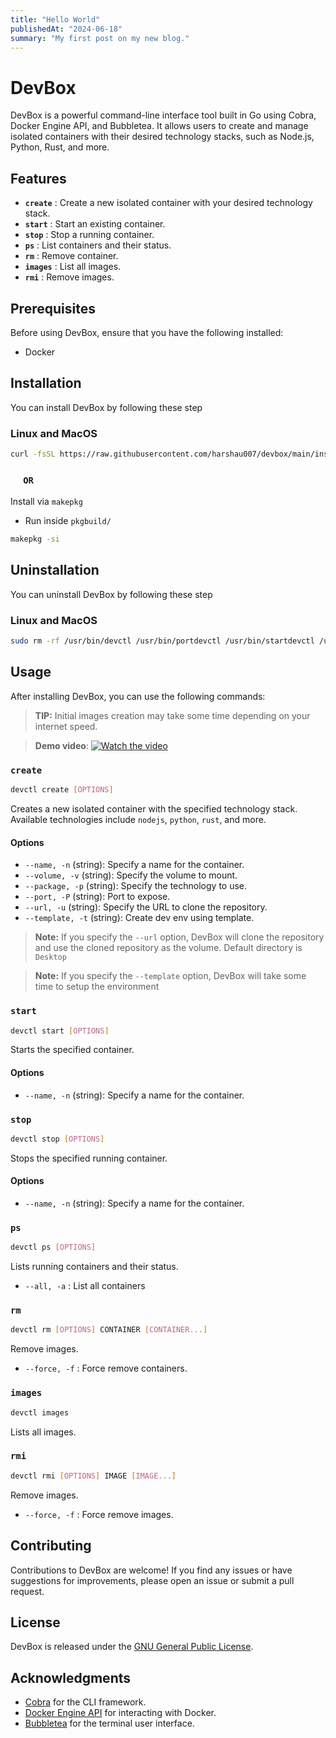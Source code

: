 ```yaml
---
title: "Hello World"
publishedAt: "2024-06-18"
summary: "My first post on my new blog."
---
```


<!-- ![DevControl](assets/DevControl.png) -->

# DevBox

DevBox is a powerful command-line interface tool built in Go using Cobra, Docker Engine API, and Bubbletea. It allows users to create and manage isolated containers with their desired technology stacks, such as Node.js, Python, Rust, and more.

## Features

- **`create`** : Create a new isolated container with your desired technology stack.
- **`start`** : Start an existing container.
- **`stop`** : Stop a running container.
- **`ps`** : List containers and their status.
- **`rm`** : Remove container.
- **`images`** : List all images.
- **`rmi`** : Remove images.

## Prerequisites

Before using DevBox, ensure that you have the following installed:

- Docker

## Installation

You can install DevBox by following these step

### Linux and MacOS

```sh
curl -fsSL https://raw.githubusercontent.com/harshau007/devbox/main/install.sh | sh
```

### &emsp; `OR`

Install via `makepkg`

- Run inside `pkgbuild/`

```bash
makepkg -si
```

## Uninstallation

You can uninstall DevBox by following these step

### Linux and MacOS

```sh
sudo rm -rf /usr/bin/devctl /usr/bin/portdevctl /usr/bin/startdevctl /usr/local/share/devbox/
```

## Usage

After installing DevBox, you can use the following commands:

> **TIP:** Initial images creation may take some time depending on your internet speed.

> **Demo video**:
> [![Watch the video](assets/devctl-h.png)](https://youtu.be/HBUJdv5mNqM?si=tfzS1vaJAhAlqzKA)

### `create`

```sh
devctl create [OPTIONS]
```

Creates a new isolated container with the specified technology stack. Available technologies include `nodejs`, `python`, `rust`, and more.

#### Options

- `--name, -n` (string): Specify a name for the container.
- `--volume, -v` (string): Specify the volume to mount.
- `--package, -p` (string): Specify the technology to use.
- `--port, -P` (string): Port to expose.
- `--url, -u` (string): Specify the URL to clone the repository.
- `--template, -t` (string): Create dev env using template.

> **Note:** If you specify the `--url` option, DevBox will clone the repository and use the cloned repository as the volume. Default directory is `Desktop`

> **Note:** If you specify the `--template` option, DevBox will take some time to setup the environment

### `start`

```sh
devctl start [OPTIONS]
```

Starts the specified container.

#### Options

- `--name, -n` (string): Specify a name for the container.

### `stop`

```sh
devctl stop [OPTIONS]
```

Stops the specified running container.

#### Options

- `--name, -n` (string): Specify a name for the container.

### `ps`

```sh
devctl ps [OPTIONS]
```

Lists running containers and their status.

- `--all, -a` : List all containers

### `rm`

```sh
devctl rm [OPTIONS] CONTAINER [CONTAINER...]
```

Remove images.

- `--force, -f` : Force remove containers.

### `images`

```sh
devctl images
```

Lists all images.

### `rmi`

```sh
devctl rmi [OPTIONS] IMAGE [IMAGE...]
```

Remove images.

- `--force, -f` : Force remove images.

## Contributing

Contributions to DevBox are welcome! If you find any issues or have suggestions for improvements, please open an issue or submit a pull request.

## License

DevBox is released under the [GNU General Public License](LICENSE).

## Acknowledgments

- [Cobra](https://github.com/spf13/cobra) for the CLI framework.
- [Docker Engine API](https://docs.docker.com/engine/api/) for interacting with Docker.
- [Bubbletea](https://github.com/charmbracelet/bubbletea) for the terminal user interface.
